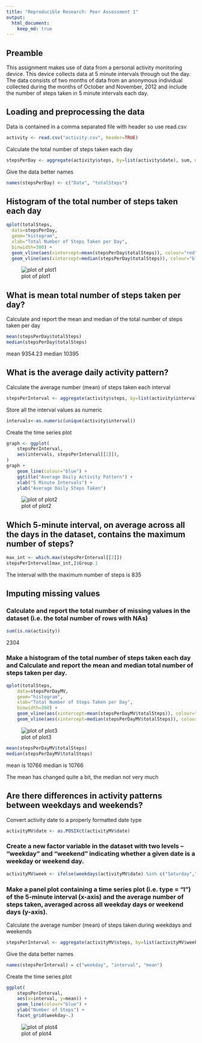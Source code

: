 ```yaml
---
title: "Reproducible Research: Peer Assessment 1"
output: 
  html_document:
    keep_md: true
---
```


## Preamble

This assignment makes use of data from a personal activity monitoring device. This device collects data at 5 minute intervals through out the day. The data consists of two months of data from an anonymous individual collected during the months of October and November, 2012 and include the number of steps taken in 5 minute intervals each day.


## Loading and preprocessing the data
Data is contained in a comma separated file with header so use read.csv
```r
activity <- read.csv("activity.csv", header=TRUE)
```

Calculate the total number of steps taken each day
```r
stepsPerDay <- aggregate(activity$steps, by=list(activity$date), sum, na.rm=TRUE)
```

Give the data better names
```r
names(stepsPerDay) <- c("Date", "totalSteps")
```

## Histogram of the total number of steps taken each day
```r
qplot(totalSteps,
  data=stepsPerDay,
  geom="histogram",
  xlab="Total Number of Steps Taken per Day",
  binwidth=300) +
  geom_vline(aes(xintercept=mean(stepsPerDay$totalSteps)), colour="red") +
  geom_vline(aes(xintercept=median(stepsPerDay$totalSteps)), colour="blue", linetype="dashed")
```

![plot of plot1](figure/plot1.png) 

## What is mean total number of steps taken per day?

Calculate and report the mean and median of the total number of steps taken per day
```r
mean(stepsPerDay$totalSteps)
median(stepsPerDay$totalSteps)
```

mean 9354.23
median 10395

## What is the average daily activity pattern?

Calculate the average number (mean) of steps taken each interval
```r
stepsPerInterval <- aggregate(activity$steps, by=list(activity$interval), mean, na.rm=TRUE)
```

Store all the interval values as numeric
```r
intervals<-as.numeric(unique(activity$interval))
```

Create the time series plot
```r
graph <- ggplot(
    stepsPerInterval,
    aes(intervals, stepsPerInterval[[2]]),
)
graph + 
    geom_line(colour="blue") + 
    ggtitle("Average Daily Activity Pattern") +
    xlab("5 Minute Intervals") +
    ylab("Average Daily Steps Taken")
```

![plot of plot2](figure/plot2.png) 

## Which 5-minute interval, on average across all the days in the dataset, contains the maximum number of steps?

```r
max_int <- which.max(stepsPerInterval[[2]])
stepsPerInterval[max_int,]$Group.1
```

The interval with the maximum number of steps is 835

## Imputing missing values

### Calculate and report the total number of missing values in the dataset (i.e. the total number of rows with NAs)

```r
sum(is.na(activity))
```
2304

### Make a histogram of the total number of steps taken each day and Calculate and report the mean and median total number of steps taken per day.

```r
qplot(totalSteps,
    data=stepsPerDayMV,
    geom="histogram",
    xlab="Total Number of Steps Taken per Day",
    binwidth=300) +
    geom_vline(aes(xintercept=mean(stepsPerDayMV$totalSteps)), colour="red") +
    geom_vline(aes(xintercept=median(stepsPerDayMV$totalSteps)), colour="blue", linetype="dashed")
```

![plot of plot3](figure/plot3.png) 

```r
mean(stepsPerDayMV$totalSteps)
median(stepsPerDayMV$totalSteps)
```

mean is 10766
median is 10766

The mean has changed quite a bit, the median not very much

## Are there differences in activity patterns between weekdays and weekends?

Convert activity date to a properly formatted date type
```r
activityMV$date <- as.POSIXct(activityMV$date)
```

### Create a new factor variable in the dataset with two levels – “weekday” and “weekend” indicating whether a given date is a weekday or weekend day.
```r
activityMV$week <- ifelse(weekdays(activityMV$date) %in% c("Saturday","Sunday"), "weekend", "weekday")
```

### Make a panel plot containing a time series plot (i.e. type = "l") of the 5-minute interval (x-axis) and the average number of steps taken, averaged across all weekday days or weekend days (y-axis).

Calculate the average number (mean) of steps taken during weekdays and weekends
```r
stepsPerInterval <- aggregate(activityMV$steps, by=list(activityMV$week, activityMV$interval), mean, na.rm=TRUE)
```

Give the data better names
```r
names(stepsPerInterval) = c("weekday", "interval", "mean")
```

Create the time series plot
```r
ggplot(
    stepsPerInterval,
    aes(x=interval, y=mean)) +
    geom_line(colour="blue") +
    ylab("Number of Steps") +
    facet_grid(weekday~.)
```

![plot of plot4](figure/plot4.png)
